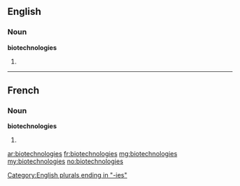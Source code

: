 ==English==

===Noun===
'''biotechnologies'''

# {{plural of|[[biotechnology]]}}

[[Category:English plurals ending in "-ies"]]

----

==French==

===Noun===
'''biotechnologies''' {{f}}

# {{plural of|[[biotechnologie]]|lang=fr}}

[[ar:biotechnologies]]
[[fr:biotechnologies]]
[[mg:biotechnologies]]
[[my:biotechnologies]]
[[no:biotechnologies]]